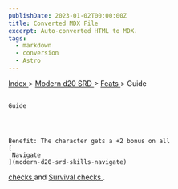 ```yaml
---
publishDate: 2023-01-02T00:00:00Z
title: Converted MDX File
excerpt: Auto-converted HTML to MDX.
tags:
  - markdown
  - conversion
  - Astro
---
```


[
Index
](-index) >
[
Modern d20 SRD
](modern-d20-srd-index) >
[
Feats
](modern-d20-srd-feats-index) > Guide

##

    Guide




    Benefit: The character gets a +2 bonus on all
    [
     Navigate
    ](modern-d20-srd-skills-navigate)

[
checks
](modern-d20-srd-skills-skill-basics-php#skill-check-index)
and
[
Survival
](modern-d20-srd-skills-survival)
[
checks
](modern-d20-srd-skills-skill-basics-php#skill-check-index)
.

